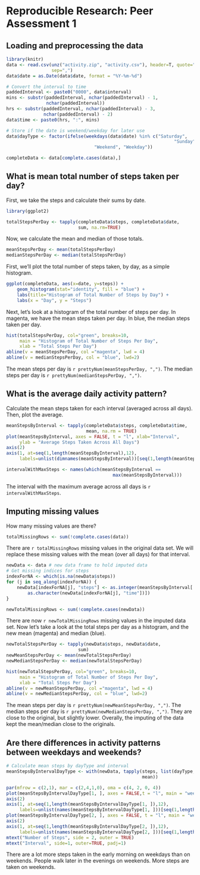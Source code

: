 # Reproducible Research: Peer Assessment 1



## Loading and preprocessing the data

```r
library(knitr)
data <- read.csv(unz("activity.zip", "activity.csv"), header=T, quote="\"",
                 sep=",")
data$date = as.Date(data$date, format = "%Y-%m-%d")

# Convert the interval to time
paddedInterval <- paste0("0000", data$interval)
mins <- substr(paddedInterval, nchar(paddedInterval) - 1, 
               nchar(paddedInterval))
hrs <- substr(paddedInterval, nchar(paddedInterval) - 3, 
              nchar(paddedInterval) - 2)
data$time <- paste0(hrs, ":", mins)

# Store if the date is weekend/weekday for later use
data$dayType <- factor(ifelse(weekdays(data$date) %in% c("Saturday",
                                                               "Sunday"),
                                 "Weekend", "Weekday"))

completeData <- data[complete.cases(data),]
```



## What is mean total number of steps taken per day?

First, we take the steps and calculate their sums by date.

```r
library(ggplot2)

totalStepsPerDay <- tapply(completeData$steps, completeData$date, 
                           sum, na.rm=TRUE)
```

Now, we calculate the mean and median of those totals.

```r
meanStepsPerDay <- mean(totalStepsPerDay)
medianStepsPerDay <- median(totalStepsPerDay)

```

First, we'll plot the total number of steps taken, by day, as a simple histogram.

```r
ggplot(completeData, aes(x=date, y=steps)) + 
    geom_histogram(stat="identity", fill = "blue") +
    labs(title="Histogram of Total Number of Steps by Day") +
    labs(x = "Day", y = "Steps")


```

Next, let's look at a histogram of the total number of steps per day. In magenta,
we have the mean steps taken per day. In blue, the median steps taken per day.

```r

hist(totalStepsPerDay, col="green", breaks=10, 
     main = "Histogram of Total Number of Steps Per Day",
     xlab = "Total Steps Per Day")
abline(v = meanStepsPerDay, col ="magenta", lwd = 4)
abline(v = medianStepsPerDay, col = "blue", lwd=2)
```

The mean steps per day is `r prettyNum(meanStepsPerDay, ",")`. The median steps per day is
`r prettyNum(medianStepsPerDay, ",")`.

## What is the average daily activity pattern?

Calculate the mean steps taken for each interval (averaged across all days).
Then, plot the average.

```r
meanStepsByInterval <- tapply(completeData$steps, completeData$time, 
                              mean, na.rm = TRUE)
plot(meanStepsByInterval, axes = FALSE, t = "l", xlab="Interval", 
     ylab = "Average Steps Taken Across All Days")
axis(2)
axis(1, at=seq(1,length(meanStepsByInterval),12), 
     labels=unlist(dimnames(meanStepsByInterval))[seq(1,length(meanStepsByInterval),12)] )
```

```r
intervalWithMaxSteps <- names(which(meanStepsByInterval == 
                                        max(meanStepsByInterval)))
```

The interval with the maximum average across all days is `r intervalWithMaxSteps`.

## Imputing missing values

How many missing values are there?

```r
totalMissingRows <- sum(!complete.cases(data))
```

There are `r totalMissingRows` missing values in the original data set. We will
replace these missing values with the mean (over all days) for that interval.

```r
newData <- data # new data frame to hold imputed data
# Get missing indices for steps
indexForNA <- which(is.na(newData$steps))
for (j in seq_along(indexForNA)) {
    newData[indexForNA[j], "steps"] <- as.integer(meanStepsByInterval[
        as.character(newData[indexForNA[j], "time"])])
}

newTotalMissingRows <- sum(!complete.cases(newData))
```

There are now `r newTotalMissingRows` missing values in the imputed data set.
Now let's take a look at the total steps per day as a histogram, and the new
mean (magenta) and median (blue).

```r

newTotalStepsPerDay <- tapply(newData$steps, newData$date, 
                           sum)
newMeanStepsPerDay <- mean(newTotalStepsPerDay)
newMedianStepsPerDay <- median(newTotalStepsPerDay)

hist(newTotalStepsPerDay, col="green", breaks=10, 
     main = "Histogram of Total Number of Steps Per Day",
     xlab = "Total Steps Per Day")
abline(v = newMeanStepsPerDay, col ="magenta", lwd = 4)
abline(v = newMedianStepsPerDay, col = "blue", lwd=2)
```

The mean steps per day is `r prettyNum(newMeanStepsPerDay, ",")`. The median
steps per day is `r prettyNum(newMedianStepsPerDay, ",")`. They are close to the
original, but slightly lower. Overally, the imputing of the data kept the
mean/median close to the originals.

## Are there differences in activity patterns between weekdays and weekends?

```r
# Calculate mean steps by dayType and interval
meanStepsByIntervalDayType <- with(newData, tapply(steps, list(dayType, time),
                                                   mean))

par(mfrow = c(2,1), mar = c(2,4,1,0), oma = c(4, 2, 0, 4))
plot(meanStepsByIntervalDayType[1, ], axes = FALSE,t = "l", main = "weekday", ylab = "", xlab = "")
axis(2)
axis(1, at=seq(1,length(meanStepsByIntervalDayType[1, ]),12), 
     labels=unlist(names(meanStepsByIntervalDayType[1, ]))[seq(1,length(meanStepsByIntervalDayType[1, ]),12)] )
plot(meanStepsByIntervalDayType[2, ], axes = FALSE, t = "l", main = "weekend", ylab = "", xlab = "")
axis(2)
axis(1, at=seq(1,length(meanStepsByIntervalDayType[2, ]),12), 
     labels=unlist(names(meanStepsByIntervalDayType[2, ]))[seq(1,length(meanStepsByIntervalDayType[2, ]),12)] )
mtext("Number of Steps", side = 2, outer = TRUE)
mtext("Interval", side=1, outer=TRUE, padj=1)
```

There are a lot more steps taken in the early morning on weekdays than on weekends.
People walk later in the evenings on weekends. More steps are taken on weekends.